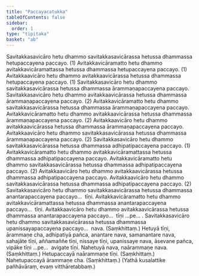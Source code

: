 ```yaml
---
title: "Paccayacatukka"
tableOfContents: false
sidebar:
  order: 1
type: "tipitaka"
basket: "ab"
---
```



<DynamicBreadcrumb />

<Division number="80">

<Paragraph number="260">
Savitakkasavicāro hetu dhammo savitakkasavicārassa hetussa dhammassa hetupaccayena paccayo. (1)
</Paragraph>

<Paragraph number="261">
Avitakkavicāramatto hetu dhammo avitakkavicāramattassa hetussa dhammassa hetupaccayena paccayo. (1)
</Paragraph>

<Paragraph number="262">
Avitakkaavicāro hetu dhammo avitakkaavicārassa hetussa dhammassa hetupaccayena paccayo. (1)
</Paragraph>

</Division>
<Division number="81">

<Paragraph number="263">
Savitakkasavicāro hetu dhammo savitakkasavicārassa hetussa dhammassa ārammaṇapaccayena paccayo. Savitakkasavicāro hetu dhammo avitakkaavicārassa hetussa dhammassa ārammaṇapaccayena paccayo. (2)
</Paragraph>

<Paragraph number="264">
Avitakkavicāramatto hetu dhammo savitakkasavicārassa hetussa dhammassa ārammaṇapaccayena paccayo. Avitakkavicāramatto hetu dhammo avitakkaavicārassa hetussa dhammassa ārammaṇapaccayena paccayo. (2)
</Paragraph>

<Paragraph number="265">
Avitakkaavicāro hetu dhammo avitakkaavicārassa hetussa dhammassa ārammaṇapaccayena paccayo. Avitakkaavicāro hetu dhammo savitakkasavicārassa hetussa dhammassa ārammaṇapaccayena paccayo. (2)
</Paragraph>

</Division>
<Division number="82">

<Paragraph number="266">
Savitakkasavicāro hetu dhammo savitakkasavicārassa hetussa dhammassa adhipatipaccayena paccayo. (1)
</Paragraph>

<Paragraph number="267">
Avitakkavicāramatto hetu dhammo avitakkavicāramattassa hetussa dhammassa adhipatipaccayena paccayo. Avitakkavicāramatto hetu dhammo savitakkasavicārassa hetussa dhammassa adhipatipaccayena paccayo. (2)
</Paragraph>

<Paragraph number="268">
Avitakkaavicāro hetu dhammo avitakkaavicārassa hetussa dhammassa adhipatipaccayena paccayo. Avitakkaavicāro hetu dhammo savitakkasavicārassa hetussa dhammassa adhipatipaccayena paccayo. (2)
</Paragraph>

</Division>
<Division number="83">

<Paragraph number="269">
Savitakkasavicāro hetu dhammo savitakkasavicārassa hetussa dhammassa anantarapaccayena paccayo…  tīṇi.
</Paragraph>

<Paragraph number="270">
Avitakkavicāramatto hetu dhammo avitakkavicāramattassa hetussa dhammassa anantarapaccayena paccayo…  tīṇi.
</Paragraph>

<Paragraph number="271">
Avitakkaavicāro hetu dhammo avitakkaavicārassa hetussa dhammassa anantarapaccayena paccayo…  tīṇi …pe… .
</Paragraph>

<Paragraph number="272">
Savitakkasavicāro hetu dhammo savitakkasavicārassa hetussa dhammassa upanissayapaccayena paccayo…  nava. (Saṃkhittaṃ.)
</Paragraph>

</Division>
<Division number="84">

<Paragraph number="273">
Hetuyā tīṇi, ārammaṇe cha, adhipatiyā pañca, anantare nava, samanantare nava, sahajāte tīṇi, aññamaññe tīṇi, nissaye tīṇi, upanissaye nava, āsevane pañca, vipāke tīṇi …pe…  avigate tīṇi.
</Paragraph>

<Paragraph number="274">
Nahetuyā nava, naārammaṇe nava. (Saṃkhittaṃ.)
</Paragraph>

<Paragraph number="275">
Hetupaccayā naārammaṇe tīṇi. (Saṃkhittaṃ.)
</Paragraph>

<Paragraph number="276">
Nahetupaccayā ārammaṇe cha. (Saṃkhittaṃ.)
</Paragraph>

<Paragraph number="277">
(Yathā kusalattike pañhāvāraṃ, evaṃ vitthāretabbaṃ.)
</Paragraph>
</Division>